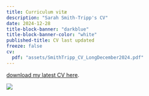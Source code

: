 ```yaml
---
title: Curriculum vitæ
description: "Sarah Smith-Tripp's CV"
date: 2024-12-28
title-block-banner: "darkblue"
title-block-banner-color: "white"
published-title: CV last updated
freeze: false
cv:
  pdf: "assets/SmithTripp_CV_LongDecember2024.pdf"
---
```


[download my latest CV here](assets/SmithTripp_CV_LongDecember2024.pdf).

[![](images/paste-1.png)](assets/SmithTripp_CV_LongDecember2024.pdf)